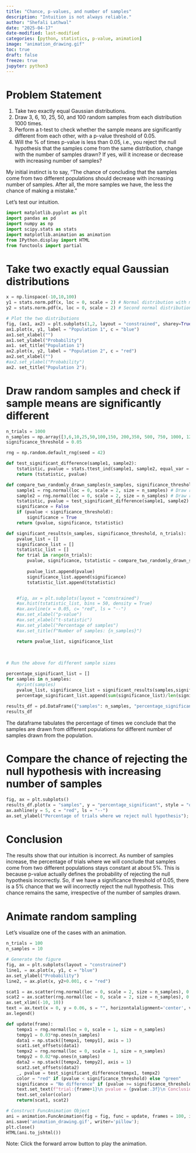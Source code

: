 ```yaml
---
title: "Chance, p-values, and number of samples"
description: "Intuition is not always reliable."
author: "Shefali Lathwal"
date: "2025-04-17"
date-modified: last-modified
categories: [python, statistics, p-value, animation]
image: "animation_drawing.gif"
toc: true
draft: false
freeze: true
jupyter: python3
---
```

# Problem Statement

1. Take two exactly equal Gaussian distributions.
2. Draw 3, 6, 10, 25, 50, and 100 random samples from each distribution 1000 times.
3. Perform a t-test to check whether the sample means are significantly different from each other, with a p-value threshold of 0.05.
4. Will the % of times p-value is less than 0.05, i.e., you reject the null hypothesis that the samples come from the same distribution, change with the number of samples drawn? If yes, will it increase or decrease with increasing number of samples?

My initial instinct is to say, "The chance of concluding that the samples come from two different populations should decrease with increasing number of samples. After all, the more samples we have, the less the chance of making a mistake."

Let's test our intuition.

```python
import matplotlib.pyplot as plt
import pandas as pd
import numpy as np
import scipy.stats as stats
import matplotlib.animation as animation
from IPython.display import HTML
from functools import partial
```

# Take two exactly equal Gaussian distributions

```python
x = np.linspace(-10,10,100)
y1 = stats.norm.pdf(x, loc = 0, scale = 2) # Normal distribution with mean=0, and standard deviation = 2
y2 = stats.norm.pdf(x, loc = 0, scale = 2) # Second normal distribution with mean = 0, standard deviation = 2

# Plot the two distributions
fig, (ax1, ax2) = plt.subplots(1,2, layout = "constrained", sharey=True)
ax1.plot(x, y1, label = "Population 1", c = "blue")
ax1.set_xlabel("")
ax1.set_ylabel("Probability")
ax1. set_title("Population 1")
ax2.plot(x, y2, label = "Population 2", c = "red")
ax2.set_xlabel("")
#ax2.set_ylabel("Probability")
ax2. set_title("Population 2");
```

# Draw random samples and check if sample means are significantly different

```python
n_trials = 1000
n_samples = np.array([3,6,10,25,50,100,150, 200,350, 500, 750, 1000, 1250, 1500, 1750 ,2000])
significance_threshold = 0.05

rng = np.random.default_rng(seed = 42)

def test_significant_difference(sample1, sample2):
    tstatistic, pvalue = stats.ttest_ind(sample1, sample2, equal_var = True)
    return (tstatistic, pvalue)

def compare_two_randomly_drawn_samples(n_samples, significance_threshold):
    sample1 = rng.normal(loc = 0, scale = 2, size = n_samples) # Draw random samples from 1st population
    sample2 = rng.normal(loc = 0, scale = 2, size = n_samples) # Draw random samples from 2nd population
    tstatistic, pvalue = test_significant_difference(sample1, sample2)
    significance = False
    if (pvalue < significance_threshold):
        significance = True
    return (pvalue, significance, tstatistic)

def significant_results(n_samples, significance_threshold, n_trials):
    pvalue_list = []
    significance_list = []
    tstatistic_list = []
    for trial in range(n_trials):
        pvalue, significance, tstatistic = compare_two_randomly_drawn_samples(n_samples, significance_threshold)
        
        pvalue_list.append(pvalue)
        significance_list.append(significance)
        tstatistic_list.append(tstatistic)


    #fig, ax = plt.subplots(layout = "constrained")
    #ax.hist(tstatistic_list, bins = 50, density = True)
    #ax.axvline(x = 0.05, c= "red", ls = "--")
    #ax.set_xlabel("p-value")
    #ax.set_xlabel("t-statistic")
    #ax.set_ylabel("Percentage of samples")
    #ax.set_title(f"Number of samples: {n_samples}")

    return pvalue_list, significance_list
    
    
    
# Run the above for different sample sizes

percentage_significant_list = []
for samples in n_samples:
    #print(samples)
    pvalue_list, significance_list = significant_results(samples,significance_threshold, n_trials)
    percentage_significant_list.append(sum(significance_list)/len(significance_list)*100)
    
results_df = pd.DataFrame({"samples": n_samples, "percentage_significant": percentage_significant_list})
results_df
```

The dataframe tabulates the percentage of times we conclude that the samples are drawn from different populations for different number of samples drawn from the population.

# Compare the chance of rejecting the null hypothesis with increasing number of samples
```python
fig, ax = plt.subplots()
results_df.plot(x = "samples", y = "percentage_significant", style = "o", ax = ax, ylim = (0,10))
ax.axhline(y = 5, c = "red", ls = "--")
ax.set_ylabel("Percentage of trials where we reject null hypothesis");
```

# Conclusion

The results show that our intuition is incorrect. As number of samples increase, the percentage of trials where we will conclude that samples come from two different populations stays constant at about 5%. This is because p-value actually defines the probability of rejecting the null hypothesis incorrectly. So, if we have a significance threshold of 0.05, there is a 5% chance that we will incorrectly reject the null hypothesis. This chance remains the same, irrespective of the number of samples drawn.

# Animate random sampling
Let's visualize one of the cases with an animation.
```python
n_trials = 100
n_samples = 10

# Generate the figure
fig, ax = plt.subplots(layout = "constrained")
line1, = ax.plot(x, y1, c = "blue")
ax.set_ylabel("Probability")
line2, = ax.plot(x, y2+0.001, c = "red")

scat1 = ax.scatter(rng.normal(loc = 0, scale = 2, size = n_samples), 0.05*np.ones(n_samples), c = "blue", s = 100, alpha = 0.6, label = "Sample 1")
scat2 = ax.scatter(rng.normal(loc = 0, scale = 2, size = n_samples), 0.05*np.ones(n_samples), c = "red", s = 100, alpha = 0.6, label = "Sample 2")
ax.set_xlim((-10, 10))
text = ax.text(x = 0, y = 0.06, s = "", horizontalalignment='center', verticalalignment='center')
ax.legend()

def update(frame):
    tempx1 = rng.normal(loc = 0, scale = 1, size = n_samples)
    tempy1 = 0.03*np.ones(n_samples)
    data1 = np.stack([tempx1, tempy1], axis = 1)
    scat1.set_offsets(data1)
    tempx2 = rng.normal(loc = 0, scale = 1, size = n_samples)
    tempy2 = 0.02*np.ones(n_samples)
    data2 = np.stack([tempx2, tempy2], axis = 1)
    scat2.set_offsets(data2)
    _, pvalue = test_significant_difference(tempx1, tempx2)
    color = "red" if (pvalue < significance_threshold) else "green"
    significance = "No difference" if (pvalue >= significance_threshold) else "Significant difference"
    text.set_text(f"trial:{frame+1}\n pvalue = {pvalue:.3f}\n Conclusion:\n{significance}")
    text.set_color(color)
    return(scat1, scat2)

# Construct FuncAnimation Object
ani = animation.FuncAnimation(fig = fig, func = update, frames = 100, interval = 1000)
ani.save('animation_drawing.gif', writer='pillow');
plt.close()
HTML(ani.to_jshtml())
```
Note: Click the forward arrow button to play the animation.
